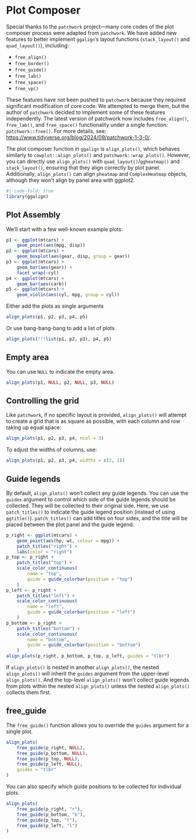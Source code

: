 # Plot Composer
Special thanks to the `patchwork` project—many core codes of the plot composer
process were adapted from `patchwork`. We have added new features to better
implement `ggalign`'s layout functions (`stack_layout()` and `quad_layout()`),
including: 

  - `free_align()`
  - `free_border()`
  - `free_guide()`
  - `free_lab()`
  - `free_space()`
  - `free_vp()`

These features have not been pushed to `patchwork` because they required
significant modification of core code. We attempted to merge them, but the
author of `patchwork` decided to implement some of these features independently.
The latest version of patchwork now includes `free_align()`, `free_lab()`, and
`free_space()` functionality under a single function: `patchwork::free()`. For
more details, see: <https://www.tidyverse.org/blog/2024/09/patchwork-1-3-0/>.

The plot composer function in `ggalign` is `align_plots()`, which behaves
similarly to `cowplot::align_plots()` and `patchwork::wrap_plots()`. However,
you can directly use `align_plots()` with `quad_layout()`/`ggheatmap()` and
`stack_layout()`, ensuring that they align correctly by plot panel. Additionally,
`align_plots()` can align `pheatmap` and `ComplexHeatmap` objects, although they
won't align by panel area with ggplot2. 

```r
#| code-fold: true
library(ggalign)
```

## Plot Assembly
We'll start with a few well-known example plots:
```r
p1 <- ggplot(mtcars) +
    geom_point(aes(mpg, disp))
p2 <- ggplot(mtcars) +
    geom_boxplot(aes(gear, disp, group = gear))
p3 <- ggplot(mtcars) +
    geom_bar(aes(gear)) +
    facet_wrap(~cyl)
p4 <- ggplot(mtcars) +
    geom_bar(aes(carb))
p5 <- ggplot(mtcars) +
    geom_violin(aes(cyl, mpg, group = cyl))
```

Either add the plots as single arguments
```r
align_plots(p1, p2, p3, p4, p5)
```

Or use bang-bang-bang to add a list of plots
```r
align_plots(!!!list(p1, p2, p3), p4, p5)
```

## Empty area
You can use `NULL` to indicate the empty area.
```r
align_plots(p1, NULL, p2, NULL, p3, NULL)
```

## Controlling the grid
Like `patchwork`, if no specific layout is provided, `align_plots()` will
attempt to create a grid that is as square as possible, with each column and row
taking up equal space: 
```r
align_plots(p1, p2, p3, p4, ncol = 3)
```

To adjust the widths of columns, use:
```r
align_plots(p1, p2, p3, p4, widths = c(2, 1))
```

## Guide legends
By default, `align_plots()` won't collect any guide legends. You can use the
`guides` argument to control which side of the guide legends should be
collected. They will be collected to their original side. Here, we use
`patch_titles()` to indicate the guide legend position (instead of using
`ggtitle()`). `patch_titles()` can add titles on four sides, and the title will
be placed between the plot panel and the guide legend.

```r
p_right <- ggplot(mtcars) +
    geom_point(aes(hp, wt, colour = mpg)) +
    patch_titles("right") +
    labs(color = "right")
p_top <- p_right +
    patch_titles("top") +
    scale_color_continuous(
        name = "top",
        guide = guide_colorbar(position = "top")
    )
p_left <- p_right +
    patch_titles("left") +
    scale_color_continuous(
        name = "left",
        guide = guide_colorbar(position = "left")
    )
p_bottom <- p_right +
    patch_titles("bottom") +
    scale_color_continuous(
        name = "bottom",
        guide = guide_colorbar(position = "bottom")
    )
align_plots(p_right, p_bottom, p_top, p_left, guides = "tlbr")
```

If `align_plots()` is nested in another `align_plots()`, the nested
`align_plots()` will inherit the `guides` argument from the upper-level
`align_plots()`. And the top-level `align_plots()` won't collect guide legends
from plots within the nested `align_plots()` unless the nested `align_plots()`
collects them first.

## free_guide
The `free_guide()` function allows you to override the `guides` argument for a
single plot.
```r
align_plots(
    free_guide(p_right, NULL),
    free_guide(p_bottom, NULL),
    free_guide(p_top, NULL),
    free_guide(p_left, NULL),
    guides = "tlbr"
)
```

You can also specify which guide positions to be collected for individual plots.
```r
align_plots(
    free_guide(p_right, "r"),
    free_guide(p_bottom, "b"),
    free_guide(p_top, "t"),
    free_guide(p_left, "l")
)
```
